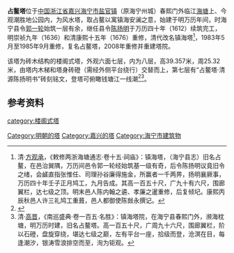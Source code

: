 {{文物保护单位
| 级别 = 省级
| 省名 = 浙江省
| 名称 = 占鳌塔
| 图片 = [[File:Zhan'ao_Pagoda_10_2015-02.JPG|220px]]<br><small>占鳌塔，2015年2月</small>
| 编号 = 6-113
| 分类 = 古建筑
| 时代 = 明、清
| 所在 = [[嘉兴市|嘉兴市]][[海宁市|海宁市]]
| 登录 = 2011年1月
}} 
'''占鳌塔'''位于[[中国|中国]][[浙江省|浙江省]][[嘉兴|嘉兴]][[海宁市|海宁市]][[盐官镇_(海宁市)|盐官镇]]（原海宁州城）春熙门外临江[[盐官海塘|海塘]]上、今观潮胜地公园内，为风水塔，取占鳌以寓镇海安澜之意，始建于明万历年间，时海宁县令[[郭一轮|郭一轮]]始筑一层有余，继任县令[[陈扬明|陈扬明]]于万历四十年（1612）续筑完工，明崇祯九年（1636）和清康熙十五年（1676）重修，清代改名镇海塔<ref>清·[[方观承|方观承]]，《敕修两浙海塘通志·卷十五·祠庙》：镇海塔，（海宁县志）旧名占鳌，在邑治巽隅，万历间邑令郭一轮经始筑基一级有奇，后令陈扬明议竟旧令之绪，会鹾直指张惟任、司理孙谷廉得施金，所赢者一千两畀，扬明襄厥事，万历四十年壬子正月鸠工，九月告成。其高一百五十尺，广九十有六尺，围廊翼栏，达七级之顶。明末邑人陈内翰之遴、孝廉之暹重修，后复倾圮。康熙丙辰秋邑人许三礼鸠工重葺，邑人都御使陈敱永撰记。</ref>，1983年5月至1985年9月重修，复名占鳌塔，2008年重修并重建塔院。

该塔为砖木结构的楼阁式塔，外观六面七层，内为八层，高39.357米，周25.32米，由塔内木梯和塔身砖磴（需经外侧平台绕行）交替而上，第七层有“占鳌塔·清源陈扬明书”砖刻铭文，登塔可俯瞰钱塘江一线潮<ref>{{cite web|url=http://www.zjhnwb.com/gjz/ShowContent_219.htm|title=《占鳌塔》|accessdate=2015-03-03|work=|publisher=海宁文化遗产网|deadurl=yes|archiveurl=https://web.archive.org/web/20150402092304/http://www.zjhnwb.com/gjz/ShowContent_219.htm|archivedate=2015-04-02}}</ref><ref>清·[[高晋|高晋]]，《南巡盛典·卷一百五·名胜》：镇海塔院，在海宁县春熙门外，濒海枕塘，明万历时建，旧名占鳌塔。高一百五十尺，广周九十六尺，围廊翼栏，阶以石磴，盘旋穿绕，堪达七级之巅，左有平台一座，拾级而登，沧溟在目，每逢潮汐，银涛雪浪排空而至，洵为钜观。</ref>。
==参考资料==
{{reflist|2}}
{{DEFAULTSORT:Z}}
{{commons category|Zhan'ao Pagoda}}
{{钱塘江沿岸的楼阁与塔}}
{{嘉兴市境内的浙江省文物保护单位}}
[[category:楼阁式塔|category:楼阁式塔]]
[[Category:明朝的塔|Category:明朝的塔]]
[[Category:嘉兴的塔|Category:嘉兴的塔]]
[[Category:海宁市建筑物|Category:海宁市建筑物]]